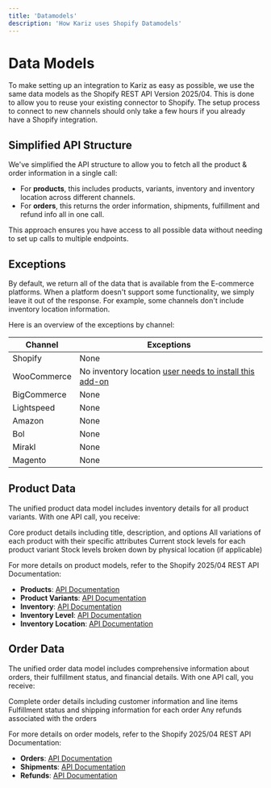 ```yaml
---
title: 'Datamodels'
description: 'How Kariz uses Shopify Datamodels'
---
```


# Data Models

To make setting up an integration to Kariz as easy as possible, we use the same data models as the Shopify REST API Version 2025/04. This is done to allow you to reuse your existing connector to Shopify. The setup process to connect to new channels should only take a few hours if you already have a Shopify integration.

## Simplified API Structure

We've simplified the API structure to allow you to fetch all the product & order information in a single call:

- For **products**, this includes products, variants, inventory and inventory location across different channels.
- For **orders**, this returns the order information, shipments, fulfillment and refund info all in one call.

This approach ensures you have access to all possible data without needing to set up calls to multiple endpoints.

## Exceptions

By default, we return all of the data that is available from the E-commerce platforms. When a platform doesn't support some functionality, we simply leave it out of the response. For example, some channels don't include inventory location information.

Here is an overview of the exceptions by channel:

| Channel | Exceptions |
| ------- | ---------- |
| Shopify | None |
| WooCommerce | No inventory location [user needs to install this add-on](https://wordpress.org/plugins/stock-locations-for-woocommerce/) |
| BigCommerce | None |
| Lightspeed | None |
| Amazon | None |
| Bol | None |
| Mirakl | None |
| Magento | None |

## Product Data

The unified product data model includes inventory details for all product variants. With one API call, you receive:

<CardGroup cols={1}>
  <Card title="Products" icon="shirt">
    Core product details including title, description, and options
  </Card>
  <Card title="Product Variants" icon="palette">
    All variations of each product with their specific attributes
  </Card>
  <Card title="Inventory" icon="warehouse">
    Current stock levels for each product variant
  </Card>
  <Card title="Inventory Levels by Location" icon="location-dot">
    Stock levels broken down by physical location (if applicable)
  </Card>
</CardGroup>

For more details on product models, refer to the Shopify 2025/04 REST API Documentation:

- **Products**: [API Documentation](https://shopify.dev/docs/api/admin-rest/2025-04/resources/product)
- **Product Variants**: [API Documentation](https://shopify.dev/docs/api/admin-rest/2025-01/resources/product-variant)
- **Inventory**: [API Documentation](https://shopify.dev/docs/api/admin-rest/2025-01/resources/inventorylevel)
- **Inventory Level**: [API Documentation](https://shopify.dev/docs/api/admin-rest/2025-01/resources/inventorylevel)
- **Inventory Location**: [API Documentation](https://shopify.dev/docs/api/admin-rest/2025-01/resources/location)

## Order Data

The unified order data model includes comprehensive information about orders, their fulfillment status, and financial details. With one API call, you receive:

<CardGroup cols={1}>
  <Card title="Orders" icon="cart-shopping">
    Complete order details including customer information and line items
  </Card>
  <Card title="Shipments" icon="truck">
    Fulfillment status and shipping information for each order
  </Card>
  <Card title="Refunds" icon="rotate-left">
    Any refunds associated with the orders
  </Card>
</CardGroup>

For more details on order models, refer to the Shopify 2025/04 REST API Documentation:

- **Orders**: [API Documentation](https://shopify.dev/docs/api/admin-rest/2025-04/resources/order)
- **Shipments**: [API Documentation](https://shopify.dev/docs/api/admin-rest/2025-04/resources/fulfillment)
- **Refunds**: [API Documentation](http://shopify.dev/docs/api/admin-rest/2025-04/resources/refund)